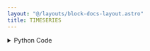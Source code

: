 ```yaml
---
layout: "@/layouts/block-docs-layout.astro"
title: TIMESERIES
---
```



<PythonDocsDisplay docstring={docstring} />
<AppDisplay app={app} blockName="TIMESERIES" client:visible />

<details>
<summary>Python Code</summary>
```python
import numpy as np
from flojoy import flojoy, DataFrame
import pandas as pd
import traceback


@flojoy
def TIMESERIES(
    start_date: str = "2023-01-01", end_date: str = "2023-07-20"
) -> DataFrame:
    """The TIMESERIES node generates a random timeseries vector (as a DataFrame).

    Parameters
    ----------
    start_date : str
        The start date of the timeseries in the format 'YYYY:MM:DD'.
    end_date : str
        The end date of the timeseries in the format 'YYYY:MM:DD'.

    Returns
    -------
    DataFrame
        m: the resulting timeseries
    """

    try:
        # Set the random seed for reproducibility
        np.random.seed(42)

        # Generate random time series data
        start = pd.Timestamp(start_date)
        end = pd.Timestamp(end_date)
        num_days = (end - start).days + 1
        timestamps = pd.date_range(start=start, end=end, freq="D")
        data = np.random.randn(num_days)  # Random data points

        df = pd.DataFrame({"Timestamp": timestamps, "Data": data})

        return DataFrame(df=df)
    except Exception as e:
        print(traceback.format_exc())
        raise e

```
[Find this Flojoy Block on GitHub](https://github.com/flojoy-ai/blocks/blob/main/blocks/GENERATORS/SIMULATIONS/TIMESERIES/TIMESERIES.py)
</details>


## Example

